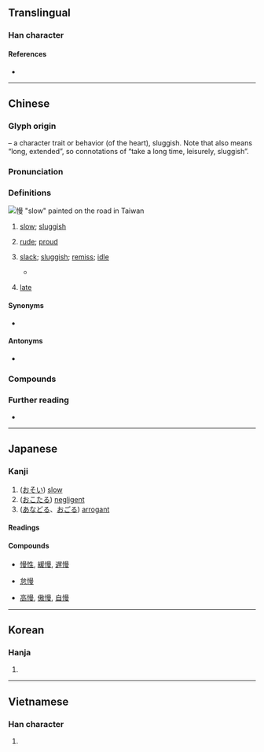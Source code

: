 {{character info}}
==Translingual==
{{stroke order|strokes=14}}

===Han character===
{{Han char|rn=61|rad=心|as=11|sn=14|four=96047|canj=PAWE|ids=⿰忄曼}}

====References====
* {{Han ref|kx=0399.120|dkj=11110|dj=0738.290|hdz=42346.010|uh=6162|ud=24930|bh=BA43|bd=47683}}

----

==Chinese==
{{zh-forms|alt=𭜌-second round simplified}}

===Glyph origin===
{{Han etym}}
{{Han compound|心|alt1=忄|t1=heart|曼|ls=psc|c1=s|c2=p}} – a character trait or behavior (of the heart), sluggish. Note that {{lang|zh|曼}} also means “long, extended”, so connotations of “take a long time, leisurely, sluggish”.

===Pronunciation===
{{zh-pron
|m=màn
|ma=zh-màn.ogg
|m-s=
|dg=ман3
|c=maan6
|c-t=
|g=man5
|h=pfs=man;gd=man2/man4
|j=man3
|mb=māing
|md=mâing/mâng
|md_note=mâing - vernacular; mâng - literary
|mn=xm,tp,kh,tn,tc,sx,yl,hc,mg,km,sg:bān/lk:bǎn
|mn-t=mang7/bhuang6/bhuêng6/muang6
|mn-t_note=mang7 - "slow"; bhuang6/bhuêng6/muang6 - "cold, arrogant" (in [[傲慢]]); bhuang6 - Shantou, Chenghai; bhuêng6 - Chaozhou; muang6 - Chaoyang, Jieyang, Raoping
|w=3me
|x=man5/man4
|x_note=man5 - vernacular; man4 - literary
|mc=y
|oc=y
|cat=a,adv
}}
{{attention|nan|Teochew note may need more elaboration}}

===Definitions===
[[File:慢 painted on road.jpg|thumb|慢 "slow" painted on the road in Taiwan]]
{{zh-hanzi}}

# [[slow]]; [[sluggish]]
#: {{zh-x|你 能 開 慢 一點 嗎？|Can you drive slower?}}
#: {{zh-x|這 錶 慢 了 三 分鐘。|This watch is three minutes slow.}}
# [[rude]]; [[proud]]
#: {{zh-x|怠慢|to snub}}
#: {{zh-x|輕慢|arrogant}}
# {{lb|zh|literary}} [[slack]]; [[sluggish]]; [[remiss]]; [[idle]]
#* {{zh-x|若 無 興德 之 言，則 責 ^攸-之、^禕、^允 等 之 慢。||CL|ref='''227 CE'''. {{w2|zh|諸葛亮}} ({{w|Zhuge Liang|Zhuge Liang}}), {{lang|zh|[[s:zh:出師表|出師表]]}}}}
# {{lb|zh|Teochew}} [[late]]

====Synonyms====
{{zh-dial}}
* {{sense|slow}} {{zh-l|緩}}
{{zh-dial|晚}}

====Antonyms====
* {{sense|slow}} {{zh-l|快}}

===Compounds===
{{zh-der|慢世|慆慢|慢班|慢聲|慢騰斯禮|慢慢兒|堊慢|惰慢|慢性自殺|慢性|慢火|待慢|傲慢|慢車|慢慢|慢步|慢慢騰騰|侮慢|慢點兒|慢詞|慢性病|慢騰騰|慢郎中|慢遊|慢速|慢車道|慢跑|慢走|慢調子|慢表|慢藏誨盜|慢臉|慢用|慢條斯禮|慢條斯理|慢條廝禮|慢板|慢曲|慢易|慢散|慢慢吞吞|慢慢來|慢惰|慢性子|慢待|慢帳|慢哼哼|慢吞吞|慢半拍|慢動作|慢仗|慢俄延|慢悠悠|慢驚風|悖慢|怠慢|忤慢|慢張|廢慢|慢功|停雲慢步|傲賢慢士|慢說|婆婆慢慢|慢調|慢手慢腳|媟慢|多慢|慢條絲禮|慢坡|倨傲怠慢|慢吐蓮|且慢|懈慢|減慢|眼慢|放慢線兒|眉低眼慢|放慢|款慢|臉慢|輕賢慢士|細嚼慢嚥|輕攏慢撚|緩慢|緊七慢八|簡慢|驕慢|輕吞慢吐|緊打慢敲|高慢|鈍刀慢剮|逋慢|輕歌慢舞|輕慢}}

===Further reading===
* {{thcwd|10531}}

{{zh-cat|Beginning}}

----

==Japanese==

===Kanji===
{{ja-kanji|grade=c|rs=心11}}

# ([[おそい]]) [[slow]]
# ([[おこたる]]) [[negligent]]
# ([[あなどる]]、[[おごる]]) [[arrogant]]

====Readings====
{{ja-readings
|goon=めん
|kanon=ばん
|kanyoon=まん
|kun=おそ-い, おこた-る, あなど-る, おご-る
}}

====Compounds====
* {{sense|slow}} [[慢性]], [[緩慢]], [[遅慢]]
* {{sense|negligent}} [[怠慢]]
* {{sense|arrogant}} [[高慢]], [[傲慢]], [[自慢]]

----

==Korean==

===Hanja===
{{ko-hanja|거만하다|거만할|만}}

# {{rfdef|ko|sort=心11}}

----

==Vietnamese==

===Han character===
{{vi-readings|reading=mạn, mắn|rs=心11}}

# {{rfdef|vi|sort=心11}}